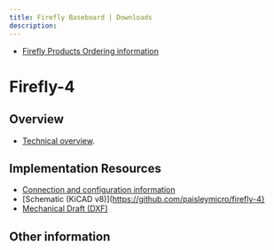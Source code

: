 ---
title: Firefly Baseboard | Downloads
description: 
---

- [Firefly Products Ordering information]()

# Firefly-4 

## Overview

- [Technical overview]().

## Implementation Resources

- [Connection and configuration information]()
- [Schematic (KiCAD v8)](https://github.com/paisleymicro/firefly-4}
- [Mechanical Draft (DXF)]()

## Other information
